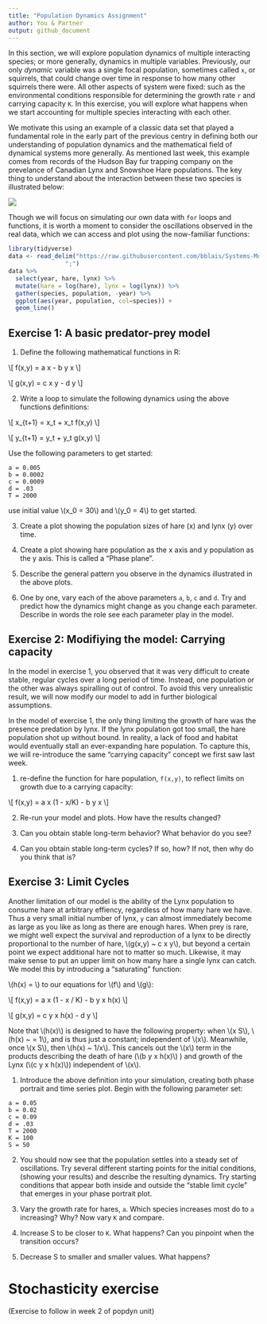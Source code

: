 ```yaml
---
title: "Population Dynamics Assignment"
author: You & Partner
output: github_document
---
```






In this section, we will explore population dynamics of multiple interacting species; or more generally, dynamics in multiple variables.  Previously, our only _dynamic_ variable was a single focal population, sometimes called `x`, or squirrels, that could change over time in response to how many other squirrels there were.  All other aspects of system were fixed: such as the environmental conditions responsible for determining the growth rate `r` and carrying capacity `K`.  In this exercise, you will explore what happens when we start accounting for multiple species interacting with each other.

We motivate this using an example of a classic data set that played a fundamental role in the early part of the previous centry in defining both our understanding of population dynamics and the mathematical field of dynamical systems more generally. As mentioned last week, this example comes from records of the Hudson Bay fur trapping company on the prevelance of Canadian Lynx and Snowshoe Hare populations.  The key thing to understand about the interaction between these two species is illustrated below:

![](https://www.math.duke.edu/education/ccp/materials/engin/predprey/Lynx.gif)



Though we will focus on simulating our own data with `for` loops and functions, it is worth a moment to consider the oscillations observed in the real data, which we can access and plot using the now-familiar functions:


```r
library(tidyverse)
data <- read_delim("https://raw.githubusercontent.com/bblais/Systems-Modeling-Spring-2015-Notebooks/master/data/Lynx%20and%20Hare%20Data/lynxhare.csv",
                ";") 
data %>%
  select(year, hare, lynx) %>%
  mutate(hare = log(hare), lynx = log(lynx)) %>%
  gather(species, population, -year) %>%
  ggplot(aes(year, population, col=species)) + 
  geom_line()

```








## Exercise 1: A basic predator-prey model

1.  Define the following mathematical functions in R:

\\[ f(x,y) = a x - b y x \\]


\\[ g(x,y) = c x y - d y \\]

2. Write a loop to simulate the following dynamics using the above functions definitions:

\\[ x_{t+1} = x_t + x_t  f(x,y) \\]


\\[ y_{t+1} = y_t + y_t  g(x,y) \\]

Use the following parameters to get started:

```
a = 0.005
b = 0.0002
c = 0.0009
d = .03
T = 2000
```

use initial value \\(x_0 = 30\\) and \\(y_0 = 4\\) to get started.


3. Create a plot showing the population sizes of hare (x) and lynx (y) over time.

4. Create a plot showing hare population as the x axis and y population as the y axis.  This is called a "Phase plane".  

5. Describe the general pattern you observe in the dynamics illustrated in the above plots.

6. One by one, vary each of the above parameters `a`, `b`, `c` and `d`.  Try and predict how the dynamics might change as you change each parameter.  Describe in words the role see each parameter play in the model.  




## Exercise 2: Modifiying the model: Carrying capacity

In the model in exercise 1, you observed that it was very difficult to create stable, regular cycles over a long period of time.  Instead, one population or the other was always spiralling out of control.  To avoid this very unrealistic result, we will now modify our model to add in further biological assumptions.

In the model of exercise 1, the only thing limiting the growth of hare was the presence predation by lynx. If the lynx population got too small, the hare population shot up without bound.  In reality, a lack of food and habitat would eventually stall an ever-expanding hare population.  To capture this, we will re-introduce the same "carrying capacity" concept we first saw last week.  

1. re-define the function for hare population, `f(x,y)`, to reflect limits on growth due to a carrying capacity:

\\[ f(x,y) = a x (1 - x/K) - b y x \\]

2. Re-run your model and plots.  How have the results changed?  

3. Can you obtain stable long-term behavior?  What behavior do you see?

4. Can you obtain stable long-term cycles? If so, how? If not, then why do you think that is?


## Exercise 3: Limit Cycles

Another limitation of our model is the ability of the Lynx population to consume hare at arbitrary effiency, regardless of how many hare we have.  Thus a very small initial number of lynx, `y` can almost immediately become as large as you like as long as there are enough hares. When prey is rare, we might well expect the survival and reproduction of a lynx to be directly proportional to the number of hare, \\(g(x,y) ~ c x y\\), but beyond a certain point we expect additional hare not to matter so much.  Likewise, it may make sense to put an upper limit on how many hare a single lynx can catch.  We model this by introducing a "saturating" function:

\\(h(x) = \frac{1}{S + x}\\) to our equations for \\(f\\) and \\(g\\):  

\\[ f(x,y) = a x (1 - x / K)  - b y x h(x) \\]

\\[ g(x,y) = c y x h(x) - d y \\]

Note that \\(h(x)\\) is designed to have the following property:  when \\(x \ll S\\), \\(h(x) ~ \frac{1}{S} = 1\\), and is thus just a constant; independent of \\(x\\).  Meanwhile, once \\(x \gg S\\), then \\(h(x) ~ 1/x\\). This cancels out the \\(x\\) term in the products describing the death of hare (\\(b y x h(x)\\) ) and growth of the Lynx (\\(c y x h(x)\\)) independent of \\(x\\).  

1.  Introduce the above definition into your simulation, creating both phase portrait and time series plot.  Begin with the following parameter set:

```
a = 0.05
b = 0.02
c = 0.09
d = .03
T = 2000
K = 100
S = 50
```

2. You should now see that the population settles into a steady set of oscillations.  Try several different starting points for the initial conditions, (showing your results) and describe the resulting dynamics.  Try starting conditions that appear both inside and outside the "stable limit cycle" that emerges in your phase portrait plot.  

3. Vary the growth rate for hares, `a`.  Which species increases most do to `a` increasing?  Why?  Now vary `K` and compare.

4.  Increase S to be closer to `K`.  What happens?  Can you pinpoint when the transition occurs?

5. Decrease S to smaller and smaller values.  What happens?  





# Stochasticity exercise 

(Exercise to follow in week 2 of popdyn unit)



